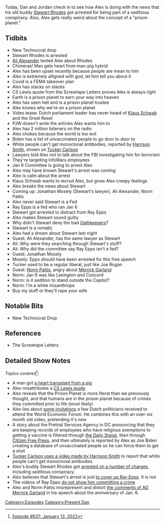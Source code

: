 {{DEFAULTSORT:
    #_EPISODE_0637:January 13, 2022
}}{{Episode
    | title           = January 13, 2022
    | caption         = Listen to this episode on [https://knowledgefight.libsyn.com/637-january-13-2022 Libsyn] [https://open.spotify.com/episode/6VnnQ7qJcDqmma8VW3GoLN Spotify], Read the [[Transcript/637: January 13, 2022|Unofficial Transcript]]
    | episodeNumber   = 637
    | length          = 01:48:59
    | airDate         = January 17, 2022
    | coverageDate    = January 13, 2022
    | episodeType     = [[:Category:Present Day|Present Day]]
    | appearance      = [[Stewart Rhodes]], [[Ali Alexander]], [[CS Lewis]], [[Klaus Schwab]], [[PJW]], [[Harrison Smith]], [[Tucker Carlson]], [[Jonathan Mosely]], [[Norm Pattis]], [[Ray Epps]], [[Joe Rogan]], [[Merrick Garland]]
    | previousEpisode = [[636: April 27, 2009]]
    | nextEpisode     = [[638: See You At The Cross-Rhodes]]
}}

{{Stub}}

Today, Dan and Jordan check in to see how Alex is doing with the news that his old buddy [[Stewart Rhodes]] got arrested for being part of a seditious conspiracy.  Also, Alex gets really weird about the concept of a "prison planet."

==Tidbits==

*New Technocrat drop
*Stewart Rhodes is arrested
*[[Ali Alexander]] texted Alex about Rhodes
*Chimeras! Man gets heart from man-pig hybrid
*Alex has been upset recently because people are mean to him
*Alex is extremely alligned with god, let him tell you about it
*Covid is a FEMA takeover plan
*Alex has stacks on stacks
*CS Lewis quote from the Screwtape Letters proves Alex is always right
*Earth is a prison planet to earn your way into heaven
*Alex has seen hell and is a prison planet trustee
*Alex knows why we're on a prison planet
*Video tease: Dutch parliament leader has never heard of [[Klaus Schwab]] and the Great Reset
*PJW doesn't write the articles Alex wants him to
*Alex has 2 million listeners on the radio
*Alex chokes because the world is too evil
*Biden has a list of unvaccinated people to go door to door to
*White people can't get monoclonal antibodies, reported by [[Harrison Smith]], shown on [[Tucker Carlson]]
*Lawyers told Alex not to talk about the FBI investigating him for terrorism
*They're targeting InfoWars employees
*Jan 6 Committee is going to arrest Alex
*Alex may have known Stewart's arrest was coming
*Alex is calm about the arrest
*Klaus Schwab wants to recruit Alex, but gives Alex creepy feelings
*Alex breaks the news about Stewart
*Coming up: Jonathan Mosely (Stewart's lawyer), Ali Alexander, Norm Pattis
*Alex never said Stewart is a Fed
*Ray Epps is a fed who ran Jan 6
*Stewart got arrested to distract from Ray Epps
*Alex makes Stewart sound guilty
*Why didn't Stewart deny the bad [[Oathkeepers]]?
*Stewart is a romatic
*Alex had a dream about Stewart last night
*Guest: Ali Alexander, has the same lawyer as Stewart
*Ali: Why were they searching through Stewart's stuff?
*Ali: Why did the committee say Ray Epps isn't a fed?
*Guest: Jonathan Mosely
*Mosely: Epps should have been arrested for this free speech
*Tucker used to be a regular liberal, just like Joe Rogan
*Guest: [[Norm Pattis]], angry about [[Merrick Garland]]
*Norm: Jan 6 was like Lexington and Concord
*Norm: is it sedition to stand outside the Capitol?
*Norm: I'm a white misanthrope
*Buy my stuff or they'll rape your wife

==Notable Bits==

*New Technocrat Drop

==References==

*The Screwtape Letters

==Detailed Show Notes==

Topics covered<ref>[https://knowledgefight.com/research/2022/1/16/episode-637-january-13-2022 Episode #637: January 13, 2022]</ref>:

*A man got [https://www.nytimes.com/2022/01/10/health/heart-transplant-pig-bennett.html a heart transplant from a pig]
*Alex misattributes a [https://barnardsvilleumc.files.wordpress.com/2013/07/ebook-lewis-c-s-the-great-divorce.pdf CS Lewis quote]
*Alex reveals that the Prison Planet is more literal than we previously thought, and that humans are in the prison planet because of crimes they committed prior to life (most likely)
*Alex lies about [https://www.rijksoverheid.nl/documenten/brieven/2021/12/18/bijlagen-3-bij-kamervragen-over-het-karakter-van-en-de-relaties-van-kabinetsleden-met-het-world-economic-forum-naar-aanleiding-van-antwoorden-eerder-hierover-van-het-kabinet some invitations] a few Dutch politicians received to attend the World Economic Forum. He combines this with an over-six month old video, pretending it's new
*A story about the Pretrial Services Agency in DC announcing that they are keeping records of employees who have religious exemptions to getting a vaccine is filtered through [https://www.dailysignal.com/2022/01/11/breaking-biden-administration-making-lists-of-religious-vaccine-objectors/ the Daily Signal], then through [https://citizenfreepress.com/breaking/biden-is-quietly-creating-a-database-of-the-unvaccinated/ Citizen Free Press], and then ultimately is reported by Alex as Joe Biden creating a database of unvaccinated people so he can force them to get a shot
*[https://news.yahoo.com/tucker-carlson-pushes-blatantly-false-163244556.html Tucker Carlson uses a video made by Harrison Smith] to report that white people can't get monoclonal antibodies
*Alex's buddy Stewart Rhodes got [https://www.justice.gov/opa/press-release/file/1462481/download?utm_medium=email&utm_source=govdelivery arrested on a number of charges], including seditious conspiracy
*Alex believes that Stewart's arrest is just [https://www.factcheck.org/2022/01/jan-6-conspiracy-theory-centers-on-baseless-claim-about-ray-epps/ to cover up Ray Epps]. It is not
*The videos of Ray Epps [https://twitter.com/MissN0b0dy1/status/1346660587636477954 do not show him committing a crime]
*Alex and Norm Pattis misrepresent and distort [https://www.justice.gov/opa/speech/attorney-general-merrick-b-garland-delivers-remarks-first-anniversary-attack-capitol the comments of AG Merrick Garland] in his speech about the anniversary of Jan. 6.

[[Category:Episodes]]
[[Category:Present Day]]
